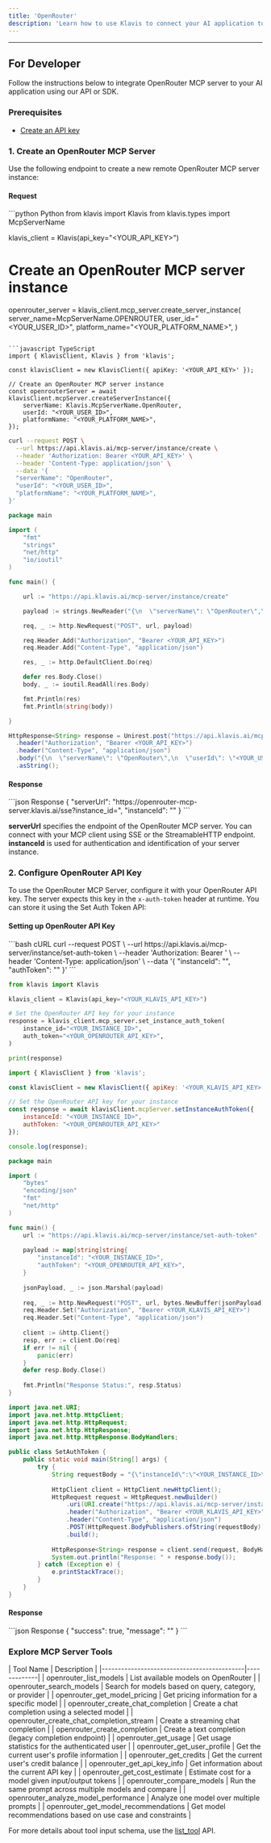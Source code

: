```yaml
---
title: 'OpenRouter'
description: 'Learn how to use Klavis to connect your AI application to OpenRouter MCP Server'
---
```



<NoCodeSnippet />

---

## For Developer

Follow the instructions below to integrate OpenRouter MCP server to your AI application using our API or SDK.

### Prerequisites

- [Create an API key](https://www.klavis.ai/home/api-keys)

### 1. Create an OpenRouter MCP Server

Use the following endpoint to create a new remote OpenRouter MCP server instance:

#### Request
<CodeGroup>
```python Python
from klavis import Klavis
from klavis.types import McpServerName

klavis_client = Klavis(api_key="<YOUR_API_KEY>")

# Create an OpenRouter MCP server instance
openrouter_server = klavis_client.mcp_server.create_server_instance(
    server_name=McpServerName.OPENROUTER,
    user_id="<YOUR_USER_ID>",
    platform_name="<YOUR_PLATFORM_NAME>",
)
```

```javascript TypeScript
import { KlavisClient, Klavis } from 'klavis';

const klavisClient = new KlavisClient({ apiKey: '<YOUR_API_KEY>' });

// Create an OpenRouter MCP server instance
const openrouterServer = await klavisClient.mcpServer.createServerInstance({
    serverName: Klavis.McpServerName.OpenRouter,
    userId: "<YOUR_USER_ID>",
    platformName: "<YOUR_PLATFORM_NAME>",
});
```

```bash cURL
curl --request POST \
  --url https://api.klavis.ai/mcp-server/instance/create \
  --header 'Authorization: Bearer <YOUR_API_KEY>' \
  --header 'Content-Type: application/json' \
  --data '{
  "serverName": "OpenRouter",
  "userId": "<YOUR_USER_ID>",
  "platformName": "<YOUR_PLATFORM_NAME>",
}'
```

```go Go
package main

import (
    "fmt"
    "strings"
    "net/http"
    "io/ioutil"
)

func main() {

    url := "https://api.klavis.ai/mcp-server/instance/create"

    payload := strings.NewReader("{\n  \"serverName\": \"OpenRouter\",\n  \"userId\": \"<YOUR_USER_ID>\",\n  \"platformName\": \"<YOUR_PLATFORM_NAME>\",\n}")

    req, _ := http.NewRequest("POST", url, payload)

    req.Header.Add("Authorization", "Bearer <YOUR_API_KEY>")
    req.Header.Add("Content-Type", "application/json")

    res, _ := http.DefaultClient.Do(req)

    defer res.Body.Close()
    body, _ := ioutil.ReadAll(res.Body)

    fmt.Println(res)
    fmt.Println(string(body))

}
```

```java Java
HttpResponse<String> response = Unirest.post("https://api.klavis.ai/mcp-server/instance/create")
  .header("Authorization", "Bearer <YOUR_API_KEY>")
  .header("Content-Type", "application/json")
  .body("{\n  \"serverName\": \"OpenRouter\",\n  \"userId\": \"<YOUR_USER_ID>\",\n  \"platformName\": \"<YOUR_PLATFORM_NAME>\",\n}")
  .asString();
```
</CodeGroup>

#### Response
<CodeGroup>
```json Response
{
  "serverUrl": "https://openrouter-mcp-server.klavis.ai/sse?instance_id=<instance-id>",
  "instanceId": "<instance-id>"
}
```
</CodeGroup>

<Check>**serverUrl** specifies the endpoint of the OpenRouter MCP server. You can connect with your MCP client using SSE or the StreamableHTTP endpoint.</Check>
<Note>**instanceId** is used for authentication and identification of your server instance.</Note>

### 2. Configure OpenRouter API Key

To use the OpenRouter MCP Server, configure it with your OpenRouter API key. The server expects this key in the `x-auth-token` header at runtime. You can store it using the Set Auth Token API:

#### Setting up OpenRouter API Key

<CodeGroup>
```bash cURL
curl --request POST \
  --url https://api.klavis.ai/mcp-server/instance/set-auth-token \
  --header 'Authorization: Bearer <YOUR_KLAVIS_API_KEY>' \
  --header 'Content-Type: application/json' \
  --data '{
  "instanceId": "<YOUR_INSTANCE_ID>",
  "authToken": "<YOUR_OPENROUTER_API_KEY>"
}'
```

```python Python
from klavis import Klavis

klavis_client = Klavis(api_key="<YOUR_KLAVIS_API_KEY>")

# Set the OpenRouter API key for your instance
response = klavis_client.mcp_server.set_instance_auth_token(
    instance_id="<YOUR_INSTANCE_ID>",
    auth_token="<YOUR_OPENROUTER_API_KEY>",
)

print(response)
```

```javascript TypeScript
import { KlavisClient } from 'klavis';

const klavisClient = new KlavisClient({ apiKey: '<YOUR_KLAVIS_API_KEY>' });

// Set the OpenRouter API key for your instance
const response = await klavisClient.mcpServer.setInstanceAuthToken({
    instanceId: "<YOUR_INSTANCE_ID>",
    authToken: "<YOUR_OPENROUTER_API_KEY>"
});

console.log(response);
```

```go Go
package main

import (
    "bytes"
    "encoding/json"
    "fmt"
    "net/http"
)

func main() {
    url := "https://api.klavis.ai/mcp-server/instance/set-auth-token"
    
    payload := map[string]string{
        "instanceId": "<YOUR_INSTANCE_ID>",
        "authToken": "<YOUR_OPENROUTER_API_KEY>",
    }
    
    jsonPayload, _ := json.Marshal(payload)
    
    req, _ := http.NewRequest("POST", url, bytes.NewBuffer(jsonPayload))
    req.Header.Set("Authorization", "Bearer <YOUR_KLAVIS_API_KEY>")
    req.Header.Set("Content-Type", "application/json")
    
    client := &http.Client{}
    resp, err := client.Do(req)
    if err != nil {
        panic(err)
    }
    defer resp.Body.Close()
    
    fmt.Println("Response Status:", resp.Status)
}
```

```java Java
import java.net.URI;
import java.net.http.HttpClient;
import java.net.http.HttpRequest;
import java.net.http.HttpResponse;
import java.net.http.HttpResponse.BodyHandlers;

public class SetAuthToken {
    public static void main(String[] args) {
        try {
            String requestBody = "{\"instanceId\":\"<YOUR_INSTANCE_ID>\",\"authToken\":\"<YOUR_OPENROUTER_API_KEY>\"}";
            
            HttpClient client = HttpClient.newHttpClient();
            HttpRequest request = HttpRequest.newBuilder()
                .uri(URI.create("https://api.klavis.ai/mcp-server/instance/set-auth-token"))
                .header("Authorization", "Bearer <YOUR_KLAVIS_API_KEY>")
                .header("Content-Type", "application/json")
                .POST(HttpRequest.BodyPublishers.ofString(requestBody))
                .build();
                
            HttpResponse<String> response = client.send(request, BodyHandlers.ofString());
            System.out.println("Response: " + response.body());
        } catch (Exception e) {
            e.printStackTrace();
        }
    }
}
```
</CodeGroup>

#### Response
<CodeGroup>
```json Response
{
  "success": true,
  "message": "<string>"
}
```
</CodeGroup>

### Explore MCP Server Tools

<Accordion title="Tools Information">
| Tool Name                                  | Description |
|--------------------------------------------|-------------|
| openrouter_list_models                     | List available models on OpenRouter |
| openrouter_search_models                   | Search for models based on query, category, or provider |
| openrouter_get_model_pricing               | Get pricing information for a specific model |
| openrouter_create_chat_completion          | Create a chat completion using a selected model |
| openrouter_create_chat_completion_stream   | Create a streaming chat completion |
| openrouter_create_completion               | Create a text completion (legacy completion endpoint) |
| openrouter_get_usage                       | Get usage statistics for the authenticated user |
| openrouter_get_user_profile                | Get the current user's profile information |
| openrouter_get_credits                     | Get the current user's credit balance |
| openrouter_get_api_key_info                | Get information about the current API key |
| openrouter_get_cost_estimate               | Estimate cost for a model given input/output tokens |
| openrouter_compare_models                  | Run the same prompt across multiple models and compare |
| openrouter_analyze_model_performance       | Analyze one model over multiple prompts |
| openrouter_get_model_recommendations       | Get model recommendations based on use case and constraints |
</Accordion>

<Note>For more details about tool input schema, use the [list_tool](https://docs.klavis.ai/api-reference/mcp-server/list-tools) API.</Note>


